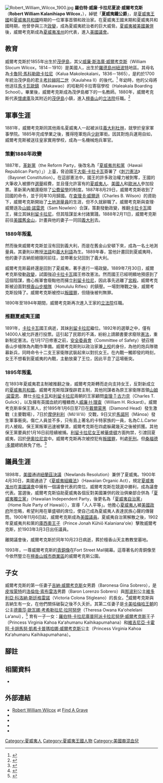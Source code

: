{{noteTA
|1=zh-cn:罗得; zh-tw:羅德;
|2=zh-hans:都灵;zh-hant:杜林;zh-tw:杜林;zh-hk:都靈;zh-mo:都靈;
}}
[[Image:Robert_William_Wilcox_1900.jpg|thumb]]
'''羅伯特·威廉·卡拉尼夏波·威爾考克斯'''（'''Robert William Kalanihiapo Wilcox'''，{{bd|1855年|2月15日|1903年|10月23日|catIdx=W}}），綽號「'''夏威夷鐵公爵'''」，是[[夏威夷王國|夏威夷王國]]和[[夏威夷共和國|夏威夷共和國]]時期的一位軍事首領和政治家。在夏威夷王國末期和夏威夷共和國時期，他曾參與三次[[政變|政變]]，成為夏威夷統治者的巨大威脅。[[美國兼併夏威夷|夏威夷被美國兼併]]後，威爾考克斯成為[[夏威夷准州|夏威夷准州]]的代表，進入[[美國議會|美國議會]]。
==教育==
威爾考克斯於1855年出生於[[茂伊島|茂伊島]]，其父[[威廉·斯洛庫·威爾考克斯|威廉·斯洛庫·威爾考克斯]]（William Slocum Wilcox，1814－1910）是美國人，出生於[[羅德島州|羅德島州]][[紐波特_(羅德島州)|紐波特]]地區。其母名為[[卡魯阿·馬科勒歐卡拉尼|卡魯阿·馬科勒歐卡拉尼]]（Kalua Makoleokalani，1836－1865），是約於1700年統治茂伊島的君主[[考拉赫阿二世|考拉赫阿二世]]（Kaulahea II）的後代。<ref name="ny">{{cite news
|author=
|title=Obituary of Robert William Wilcox
|date=October 25, 1903
|work=[[New_York_Times|New York Times]]
|url=http://query.nytimes.com/gst/abstract.html?res=990DE7D81439E433A25756C2A9669D946297D6CF
|accessdate= 2010-01-04
}}</ref> 年幼時，他的父母將他送往[[馬卡瓦歐鎮|馬卡瓦歐鎮]]（Makawao）的哈勒阿卡拉寄宿學校（Haleakala Boarding School）。畢業後，威爾考克斯成為茂伊島鄉下的一名教師。1880年，威爾考克斯代表[[懷盧庫|懷盧庫]]及其附近的[[茂伊島|茂伊島]]小鎮，進入[[檀香山|檀香山]]的[[立法院|立法院]]任職。<ref name="office">{{cite web |url=http://archives1.dags.hawaii.gov/gsdl/collect/governme/index/assoc/HASH016c/5f9ce0ff.dir/Wilcox,%20Robert%20W.jpg |title=Wilcox, Robert W. office record |work=state archives digital collections |publisher=state of Hawaii |accessdate=2009-11-17 |deadurl=yes |archiveurl=https://web.archive.org/web/20120306202732/http://archives1.dags.hawaii.gov/gsdl/collect/governme/index/assoc/HASH016c/5f9ce0ff.dir/Wilcox%2C%20Robert%20W.jpg |archivedate=2012-03-06 }}</ref> 
==軍事生涯==
1881年，威爾考克斯同其他兩名夏威夷人一起被派往[[義大利|義大利]][[都靈|杜林]]，就學於皇家軍事學院。1885年完成學業之後，獲得陸軍炮兵[[少尉|少尉]]軍銜。因其對炮兵運用自如，威爾考克斯被送往皇家實用學校，成為一名機械炮兵軍官。
===策劃1888年政變===
1887年，[[革新黨|革新黨]]（the Reform Party，後改名為「[[夏威夷共和黨|夏威夷共和黨]]（Hawaii Republican Party）」）上臺，脅迫國王[[卡拉卡瓦|大衛·卡拉卡瓦]]簽署了《[[刺刀憲法|刺刀憲法]]》（Bayonet Constitution）。在這部憲法中，國王的許多政治權力被剝奪，王國的大筆收入被挪作[[選舉|選舉]]經費，並且僅允許富有的[[夏威夷人|夏威夷人]]、[[美國人|美國人]]和[[歐洲人|歐洲人]]參加投票。革新黨內閣還廢除了[[公費留學|公費留學]]的制度。1887年8月29日，威爾考克斯收到了回國的命令，並于同年10月歸國。在[[查理·B·威爾遜|查理·B·威爾遜]]（Charles B. Wilson）的資助下，威爾考克斯開始了[[土地測量員|土地測量員]]的生涯，但不久就辭職了。威爾考克斯與查理·威爾遜及[[山姆·諾雷恩|山姆·諾雷恩]]（Sam Nowlein）合謀，策劃發動政變，推翻[[卡拉卡瓦|卡拉卡瓦]]國王，擁立其妹[[利留卡拉尼|利留卡拉尼]]，但其陰謀並未付諸實踐。1888年2月11日，威爾考克斯前往[[美國|美國]][[舊金山|舊金山]]，計畫與他的妻子一同回[[義大利|義大利]]去。
===1889年叛亂===
{{main|夏威夷1889年叛亂}}
然而後來威爾考克斯並沒有回到義大利，而是在舊金山安頓下來，成為一名土地測量員。其妻則以教授[[法語|法語]]和[[義大利語|義大利語]]為生。1889年春，當他計畫回到夏威夷時，他的妻子吉納拒絕隨同前往，並帶著女兒回到了義大利。

威爾考克斯最終還是回到了夏威夷，著手進行一場政變。1889年7月30日，威爾考克斯發動[[政變|政變]]，試圖強迫[[卡拉卡瓦|卡拉卡瓦]]國王修改憲法。然而國王已經明顯地預感到了這個陰謀，擔心叛軍會廢黜他而擁立[[利留卡拉尼|利留卡拉尼]]，因此事先逃離了[[伊奧拉尼宮|宮殿]]。威爾考克斯被迫面對[[檀香山步槍隊|檀香山步槍隊]]（Honululu Rifles）的鎮壓。一場對陣戰之後，威爾考克斯投降了。威爾考克斯被控以[[叛國罪|叛國罪]]，但隨後被判無罪。

1890年至1894年期間，威爾考克斯再次進入王家的[[立法院|立法院]]任職。
===推翻夏威夷王國===
{{main|夏威夷1893年政變}}
1891年，[[卡拉卡瓦|卡拉卡瓦]]國王病逝，其妹[[利留卡拉尼|利留卡拉尼]]繼位。1892年的選舉之中，僅有14000人被允許進行投票。這引起了民眾的不滿，紛紛上請願書要求廢除[[憲法|憲法]]，重新制定憲法。在1月17日修憲之前，[[安全委員會|安全委員會]]（Committee of Safety）號召檀香山步槍隊為內戰作準備。威爾考克斯則以政治家兼[[上校|上校]]的身份，為他的炮兵隊徵募新兵，同時命令十二支王家衛隊武裝起來以對抗女王。在內戰一觸即發的時刻，女王不想看到夏威夷的內戰，主動放棄了王位，因此平息了這場衝突。
===1895年叛亂===
{{main|夏威夷1895年叛亂}}
在1893年夏威夷君主制被推翻之後，威爾考克斯轉而走向支持女王，反對新成立的[[夏威夷共和國|夏威夷共和國]]。威爾考克斯陰謀復辟君主制，其他同謀者為原王家衛隊首領[[山姆·諾雷恩|山姆·諾雷恩]]、曆仕[[卡拉卡瓦|卡拉卡瓦]]和[[利留卡拉尼|利留卡拉尼]]兩朝的王家顧問[[查理·T·古力克|查理·T·古力克]]（Charles T. Gulick），以及擁有英國血統的種糖商人[[威廉·H·理查|威廉·H·理查]]（William H. Rickard）。威爾考克斯率保王黨人，於1895年1月6日至7日在[[戴爾蒙黑|戴爾蒙黑]]（Diamond Head）發生激戰（主要戰場），7日於[[摩伊利利|摩伊利利]]（Mōʻiliʻili）交戰，9日又於[[馬諾阿|馬諾阿]]（Mānoa）發生軍事衝突。傷亡人員並不多，只有島上著名的卡特家族的一員，名為C.L.Carter的人被殺。保王黨叛軍迅速被擊潰，威爾考克斯在四處躲藏幾天之後被抓獲。其他保王黨要員於1月16日前陸續被捕。[[利留卡拉尼女王|利留卡拉尼女王]]被[[華盛頓|華盛頓]]方面拘禁，引渡回夏威夷，囚於[[伊奧拉尼宮|伊奧拉尼宮]]中。威爾考克斯再次被控犯有[[叛國罪|叛國罪]]，判處[[死刑|死刑]]。但[[桑福德·多爾|桑福德·多爾]]總統赦免了他。<ref>{{Cite book|title=Unconquerable Rebel: Robert W. Wilcox and Hawaiian Politics, 1880–1903|last=Andrade Jr.|first=Ernest|publisher=University Press of Colorado|year=1996|isbn=0-87081-417-6}}</ref>

==議員生涯==
1898年，[[美國|美國]]通過[[紐蘭茲決議|紐蘭茲決議]]（Newlands Resolution）兼併了夏威夷。1900年4月30日，美國通過了《[[夏威夷組織法|夏威夷組織法]]》（Hawaiian Organic Act），規定[[夏威夷准州|夏威夷准州]]在[[美國議會|美國議會]]中擁有一個議會代表的席位。威爾考克斯在競選中勝利，成為議會代表。當選後，威爾考克斯協助夏威夷各個反對美國兼併的政治俱樂部合併為「[[夏威夷獨立黨|夏威夷獨立黨]]」（Hawaiian Independent Party，後更名為「[[夏威夷自治黨|夏威夷自治黨]]」（Home Rule Party of Hawaii）），宣導「人人平等」。他擔心[[夏威夷人|夏威夷人]]被[[美國政府|美國政府]]所忽略，希望利用在華盛頓的席位，使自己成為夏威夷人表達民族心聲的傳聲筒。1900年11月6日起，威爾考克斯成為[[美國議員|美國議員]]。夏威夷自治黨解散之後，1902年夏威夷共和黨的[[庫西奧王子|庫西奧王子]]（Prince Jonah Kūhiō Kalanianaʻole）擊敗威爾考克斯，於1903年3月3日出任議員。

離開議會後，威爾考克斯於同年10月23日病逝，葬於檀香山天主教教堂墓地。

1993年，一尊威爾考克斯的[[青銅像|青銅像]]在Fort Street Mall揭幕。這尊著名的青銅像至今依然豎立在[[檀香山城市商業區|檀香山城市商業區]]的威爾考克斯公園。

==子女==
威爾考克斯的第一任妻子[[吉納·威爾考克斯|吉納·威爾考克斯]]女男爵（Baronesa Gina Sobrero），是[[皮埃蒙特|皮埃蒙特]]的[[洛倫佐·索布雷洛|洛倫佐·索布雷洛]]男爵（Baron Lorenzo Sobrero）與[[那波利|那波利]]公主[[維多利亞·科洛納·斯廷格雷諾|維多利亞·科洛納·斯廷格雷諾]]（Victoria Colona Stigleano）的長女。<ref>{{cite book |title=Hawaiian Genealogies: Extracted from Hawaiian language newspapers |editors=Edith Kawelohea McKinzie, Ishmael W. Stagner |url=http://books.google.com/books?id=QB92bdJ8igwC |publisher=University of Hawaii Press |year=1986 |isbn=978-0939154371}}</ref>威爾考克斯與吉納生有一女，在他們關係破裂之後不久夭折。其第二任妻子是[[卡美哈梅哈王朝|卡美哈梅哈王朝]]的公主[[德蕾莎·歐瓦娜·考希勒拉尼·拉阿努伊|德蕾莎·歐瓦娜·考希勒拉尼·拉阿努伊]]（Theresa Owana Kaʻohelelani Laʻanui），<ref>{{cite web |url= http://www.ulukau.org/gsdl2.7/cgi-bin/algene?e=q&a=d&d=D09-000039&gg=1 |title= Marriage record: Oahu 1832-1910 |work=state archives digital collections |publisher=state of Hawaii |accessdate=2010-01-04 }}</ref>
育有一子一女：[[羅伯特·卡拉尼庫普阿派卡拉尼努伊·威爾考克斯|羅伯特·卡拉尼庫普阿派卡拉尼努伊·威爾考克斯]]王子（Princess Virginia Kahoa Kaʻahumanu Kaihikapumahana）和[[維吉尼亞·卡霍阿·卡胡馬努·凱希卡普瑪哈娜·威爾考克斯|維吉尼亞·卡霍阿·卡胡馬努·凱希卡普瑪哈娜·威爾考克斯]]公主（Princess Virginia Kahoa Kaʻahumanu Kaihikapumahana）。
==腳註==
{{reflist}}
==相關資料==
*{{cite book | author=Andrade Jr., Ernest | title= Unconquerable Rebel: Robert W. Wilcox and Hawaiian Politics, 1880-1903| publisher=University Press of Colorado| year=1996 | isbn=0870814176 }}
==外部連結==
* [http://www.findagrave.com/cgi-bin/fg.cgi?page=gr&GSsr=41&GScid=184586&GRid=6571913& Robert William Wilcox] at [[Find_A_Grave|Find A Grave]]
* {{cite web |title= Honorable Robert William Kalanihiapo Wilcox |work= Biography from Hawai{{okina}}i Royal Family web site |publisher= Keali'i Publishing |year= 2006 |url= http://keouanui.org/Wilcox.html |accessdate= 2010-01-04 |archive-url= https://web.archive.org/web/20100113170603/http://www.keouanui.org/Wilcox.html |archive-date= 2010-01-13 |dead-url= yes }}
* {{cite web |url= http://www.royalark.net/Hawaii/wilcox.htm |title= Wilcox Genealogy |author=Christopher Buyers |accessdate= 2010-01-04 |work= Royal Ark web site }} 
* {{cite web |title= Robert Kalanihiapo Wilcox |work= Our Family History and Ancestry |publisher= Families of Old Hawaii |accessdate= 2010-01-04 |url= http://anonui.net/getperson.php?personID=I4328&tree=Ano }}{{Dead link|date=2020年1月 |bot=InternetArchiveBot |fix-attempted=yes }}
* {{cite web | title= notes on Unconquerable Rebel on topics of importance regarding current Hawaiian sovereignty issues |author= Kenneth R. Conklin |year= 2006 |accessdate= 2010-01-04 |url= http://www.angelfire.com/planet/bigfiles40/wilcoxandrade.html  }}

{{Authority control}}
{{DEFAULTSORT:Wilcox}}
[[Category:夏威夷人|Category:夏威夷人]]
[[Category:夏威夷王國人物|Category:夏威夷王國人物]]
[[Category:美國裔混血兒|Category:美國裔混血兒]]
